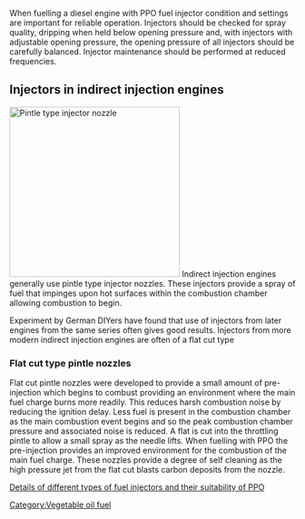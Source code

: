 When fuelling a diesel engine with PPO fuel injector condition and settings are important for reliable operation.  Injectors should be checked for spray quality, dripping when held below opening pressure and, with injectors with adjustable opening pressure, the opening pressure of all injectors should be carefully balanced.  Injector maintenance should be performed at reduced frequencies. 

==Injectors in indirect injection engines==

[[Image:InjectorPintle.jpg|300px|thumb|Pintle type injector nozzle]]
Indirect injection engines generally use pintle type injector nozzles.  These injectors provide a spray of fuel that impinges upon hot surfaces within the combustion chamber allowing combustion to begin.  

Experiment by German DIYers have found that use of injectors from later engines from the same series often gives good results.  Injectors from more modern indirect injection engines are often of a flat cut type

===Flat cut type pintle nozzles===

Flat cut pintle nozzles were developed to provide a small amount of pre-injection which begins to combust providing an environment where the main fuel charge burns more readily.  This reduces harsh combustion noise by reducing the ignition delay.  Less fuel is present in the combustion chamber as the main combustion event begins and so the peak combustion chamber pressure and associated noise is reduced.  A flat is cut into the throttling pintle to allow a small spray as the needle lifts.  When fuelling with PPO the pre-injection provides an improved environment for the combustion of the main fuel charge.  These nozzles provide a degree of self cleaning as the high pressure jet from the flat cut blasts carbon deposits from the nozzle.

[http://vegburner.co.uk/suitability.htm Details of different types of fuel injectors and their suitability of PPO]

[[Category:Vegetable oil fuel]]